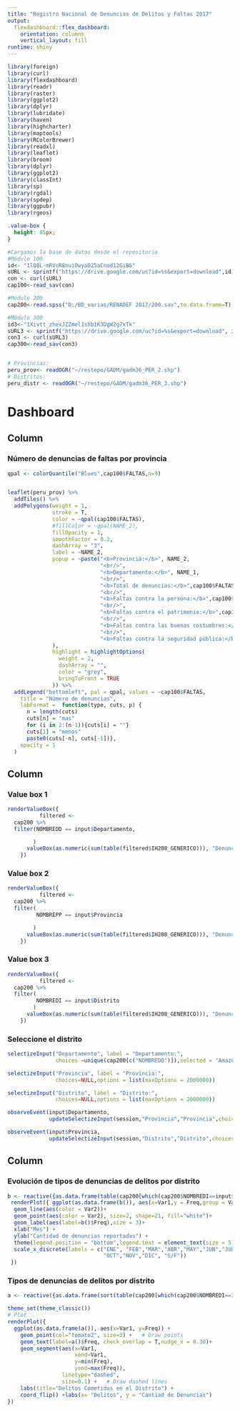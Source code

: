 ```yaml
---
title: "Registro Nacional de Denuncias de Delitos y Faltas 2017"
output: 
  flexdashboard::flex_dashboard:
    orientation: columns
    vertical_layout: fill
runtime: shiny
---
```



```r
library(foreign)
library(curl)
library(flexdashboard)
library(readr)
library(raster)
library(ggplot2)
library(dplyr)
library(lubridate)
library(haven)
library(highcharter)
library(maptools)  
library(RColorBrewer) 
library(readxl)
library(leaflet)
library(broom)
library(dplyr)
library(ggplot2)
library(classInt) 
library(sp)
library(rgdal)
library(spdep) 
library(ggpubr)
library(rgeos)
```

```css
.value-box {
  height: 85px;
}

```

```r
#Cargamos la base de datos desde el repositorio
#Módulo 100
id<- "1lQ8L-mRVcR8nuiOwyaD25aCnod12GiB6"
sURL <- sprintf("https://drive.google.com/uc?id=%s&export=download",id)
con <- curl(sURL)
cap100<-read_sav(con)

#Módulo 200
cap200<-read.spss("D:/BD_varias/RENADEF 2017/200.sav",to.data.frame=T)

#Módulo 300
id3<-"1Xivtt_zhexJZZmel1shb1K3DgW2g7xTk"
sURL3 <- sprintf("https://drive.google.com/uc?id=%s&export=download", id3)
con3 <- curl(sURL3)
cap300<-read_sav(con3)


# Provincias:
peru_prov<- readOGR("~/restepo/GADM/gadm36_PER_2.shp")
# Distritos:
peru_distr <- readOGR("~/restepo/GADM/gadm36_PER_3.shp")

```

Dashboard
===================================================================

Column {.sidebar data-width=350}
-----------------------------------------------------------------------
  
### Número de denuncias de faltas por provincia
  
```r

qpal <- colorQuantile("Blues",cap100$FALTAS,n=9)


leaflet(peru_prov) %>%
  addTiles() %>%
  addPolygons(weight = 1,
              stroke = T,
              color = ~qpal(cap100$FALTAS),
              #fillColor = ~qpal(NAME_2),
              fillOpacity = 1,
              smoothFactor = 0.2,
              dashArray = "3",
              label = ~NAME_2,
              popup = ~paste("<b>Provincia:</b>", NAME_2,
                             "<br/>",
                             "<b>Departamento:</b>", NAME_1,
                             "<br/>",
                             "<b>Total de denuncias:</b>",cap100$FALTAS,
                             "<br/>",
                             "<b>Faltas contra la persona:</b>",cap100$FALTAS_A,
                             "<br/>",
                             "<b>Faltas contra el patrimonio:</b>",cap100$FALTAS_B,
                             "<br/>",
                             "<b>Faltas contra las buenas costumbres:</b>",cap100$FALTAS_C,
                             "<br/>",
                             "<b>Faltas contra la seguridad pública:</b>",cap100$FALTAS_D
              ),
              highlight = highlightOptions(
                weight = 2,
                dashArray = "",
                color = "grey",
                bringToFront = TRUE
              )) %>%
  addLegend("bottomleft", pal = qpal, values = ~cap100$FALTAS,
    title = "Número de denuncias",
    labFormat =  function(type, cuts, p) {
      n = length(cuts) 	
      cuts[n] = "mas" 
      for (i in 2:(n-1)){cuts[i] = ""} 	
      cuts[1] = "menos" 
      paste0(cuts[-n], cuts[-1])},
    opacity = 1
  )


```

Column {data-width=300, data-height=600}
-----------------------------------------------------------------------

### Value box 1

```r


renderValueBox({         
          filtered <- 
  cap200 %>%    
  filter(NOMBREDD == input$Departamento,              

        )          
      valueBox(as.numeric(sum(table(filtered$IH208_GENERICO))), "Denuncias de delitos por departamento", icon = "fa-balance-scale", color = "navy")   
    })


```


### Value box 2
```r
renderValueBox({         
          filtered <- 
  cap200 %>%    
  filter(            
         NOMBREPP == input$Provincia     

        )          
      valueBox(as.numeric(sum(table(filtered$IH208_GENERICO))), "Denuncias de delitos por provincia", icon = "fa-balance-scale", color = "blue")   
    })


```

### Value box 3
```r
renderValueBox({         
          filtered <- 
  cap200 %>%    
  filter(     
         NOMBREDI == input$Distrito
        )          
      valueBox(as.numeric(sum(table(filtered$IH208_GENERICO))), "Denuncias de delitos por distrito", icon ="fa-balance-scale", color = "purple")   
    })


```


### Seleccione el distrito
```r
selectizeInput("Departamento", label = "Departamento:",
               choices =unique(cap200[c("NOMBREDD")]),selected = "Amazonas")

selectizeInput("Provincia", label = "Provincia:",
               choices=NULL,options = list(maxOptions = 2000000))

selectizeInput("Distrito", label = "Distrito:",
               choices=NULL,options = list(maxOptions = 2000000))

observeEvent(input$Departamento,
             updateSelectizeInput(session,"Provincia","Provincia",choices=cap200$NOMBREPP[cap200$NOMBREDD==input$Departamento], server = TRUE))

observeEvent(input$Provincia,
             updateSelectizeInput(session,"Distrito","Distrito",choices=cap200$NOMBREDI[cap200$NOMBREPP==input$Provincia & cap200$NOMBREDD==input$Departamento], server = TRUE))
```




Column {data-width=500}
-----------------------------------------------------------------------
### Evolución de tipos de denuncias de delitos por distrito
```r

b <- reactive({as.data.frame(table(cap200[which(cap200$NOMBREDI==input$Distrito),]$IH203_MES,cap200[which(cap200$NOMBREDI==input$Distrito),]$IH208_GENERICO ))})
 renderPlot({ ggplot(as.data.frame(b()), aes(x=Var1,y = Freq,group = Var2 ))+
  geom_line(aes(color = Var2))+
  geom_point(aes(color = Var2), size=2, shape=21, fill="white")+
  geom_label(aes(label=b()$Freq),size = 3)+
  xlab("Mes") +   
  ylab("Cantidad de denuncias reportadas") + 
  theme(legend.position = "bottom",legend.text = element_text(size = 5))+
  scale_x_discrete(labels = c("ENE", "FEB","MAR","ABR","MAY","JUN","JUL","AGO","SET",
                              "OCT","NOV","DIC", "S/F"))
 })

```   
  
### Tipos de denuncias de delitos  por distrito

```r
a <- reactive({as.data.frame(sort(table(cap200[which(cap200$NOMBREDI==input$Distrito),]$IH208_GENERICO),decreasing = T))})

theme_set(theme_classic())
# Plot
renderPlot({
  ggplot(as.data.frame(a()), aes(x=Var1, y=Freq)) +
    geom_point(col="tomato2", size=3) +   # Draw points
    geom_text(label=a()$Freq, check_overlap = T,nudge_x = 0.30)+
    geom_segment(aes(x=Var1,
                     xend=Var1,
                     y=min(Freq),
                     yend=max(Freq)),
                 linetype="dashed",
                 size=0.1) +   # Draw dashed lines
    labs(title="Delitos Cometidos en el Distrito") +
    coord_flip() +labs(x= "Delitos", y = "Cantiad de Denuncias")
})

```